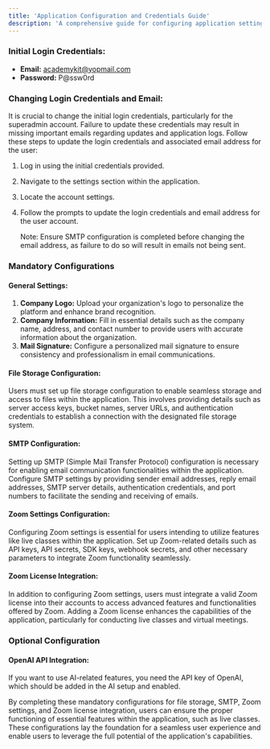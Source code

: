 ```yaml
---
title: 'Application Configuration and Credentials Guide'
description: 'A comprehensive guide for configuring application settings and credentials.'
---
```


### Initial Login Credentials:

- **Email:** academykit@yopmail.com
- **Password:** P@ssw0rd

### Changing Login Credentials and Email:

It is crucial to change the initial login credentials, particularly for the superadmin account. Failure to update these credentials may result in missing important emails regarding updates and application logs. Follow these steps to update the login credentials and associated email address for the user:

1. Log in using the initial credentials provided.
2. Navigate to the settings section within the application.
3. Locate the account settings.
4. Follow the prompts to update the login credentials and email address for the user account.
   
   Note: Ensure SMTP configuration is completed before changing the email address, as failure to do so will result in emails not being sent.

### Mandatory Configurations

#### General Settings:
1. **Company Logo:** Upload your organization's logo to personalize the platform and enhance brand recognition.
2. **Company Information:** Fill in essential details such as the company name, address, and contact number to provide users with accurate information about the organization.
3. **Mail Signature:** Configure a personalized mail signature to ensure consistency and professionalism in email communications.

#### File Storage Configuration:
Users must set up file storage configuration to enable seamless storage and access to files within the application. This involves providing details such as server access keys, bucket names, server URLs, and authentication credentials to establish a connection with the designated file storage system.

#### SMTP Configuration:
Setting up SMTP (Simple Mail Transfer Protocol) configuration is necessary for enabling email communication functionalities within the application. Configure SMTP settings by providing sender email addresses, reply email addresses, SMTP server details, authentication credentials, and port numbers to facilitate the sending and receiving of emails.

#### Zoom Settings Configuration:
Configuring Zoom settings is essential for users intending to utilize features like live classes within the application. Set up Zoom-related details such as API keys, API secrets, SDK keys, webhook secrets, and other necessary parameters to integrate Zoom functionality seamlessly.

#### Zoom License Integration:
In addition to configuring Zoom settings, users must integrate a valid Zoom license into their accounts to access advanced features and functionalities offered by Zoom. Adding a Zoom license enhances the capabilities of the application, particularly for conducting live classes and virtual meetings.

### Optional Configuration

#### OpenAI API Integration:
If you want to use AI-related features, you need the API key of OpenAI, which should be added in the AI setup and enabled.

By completing these mandatory configurations for file storage, SMTP, Zoom settings, and Zoom license integration, users can ensure the proper functioning of essential features within the application, such as live classes. These configurations lay the foundation for a seamless user experience and enable users to leverage the full potential of the application's capabilities.
